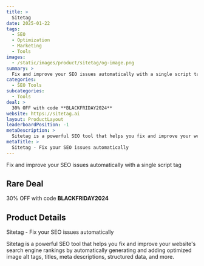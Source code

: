 ```yaml
---
title: >
  Sitetag
date: 2025-01-22
tags:
  - SEO
  - Optimization
  - Marketing
  - Tools
images:
  - /static/images/product/sitetag/og-image.png
summary: >
  Fix and improve your SEO issues automatically with a single script tag
categories:
  - SEO Tools
subcategories:
  - Tools
deal: >
  30% OFF with code **BLACKFRIDAY2024**
website: https://sitetag.ai
layout: ProductLayout
leaderboardPosition: -1
metaDescription: >
  Sitetag is a powerful SEO tool that helps you fix and improve your website&#039;s search engine rankings by automatically generating and adding optimized image alt tags, titles, meta descriptions, structured data, and more.
metaTitle: >
  Sitetag - Fix your SEO issues automatically
---
```

Fix and improve your SEO issues automatically with a single script tag

## Rare Deal

30% OFF with code **BLACKFRIDAY2024**

## Product Details

Sitetag - Fix your SEO issues automatically

Sitetag is a powerful SEO tool that helps you fix and improve your website&#039;s search engine rankings by automatically generating and adding optimized image alt tags, titles, meta descriptions, structured data, and more.
